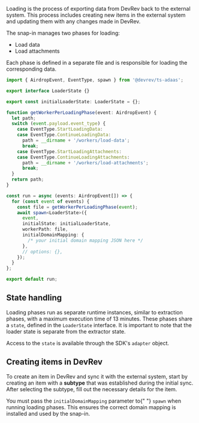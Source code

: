 Loading is the process of exporting data from DevRev back to the external system.
This process includes creating new items in the external system and updating them with any changes made in DevRev.

The snap-in manages two phases for loading:
* Load data
* Load attachments

Each phase is defined in a separate file and is responsible for loading the corresponding data.

```typescript
import { AirdropEvent, EventType, spawn } from '@devrev/ts-adaas';

export interface LoaderState {}

export const initialLoaderState: LoaderState = {};

function getWorkerPerLoadingPhase(event: AirdropEvent) {
  let path;
  switch (event.payload.event_type) {
    case EventType.StartLoadingData:
    case EventType.ContinueLoadingData:
      path = __dirname + '/workers/load-data';
      break;
    case EventType.StartLoadingAttachments:
    case EventType.ContinueLoadingAttachments:
      path = __dirname + '/workers/load-attachments';
      break;
  }
  return path;
}

const run = async (events: AirdropEvent[]) => {
  for (const event of events) {
    const file = getWorkerPerLoadingPhase(event);
    await spawn<LoaderState>({
      event,
      initialState: initialLoaderState,
      workerPath: file,
      initialDomainMapping: {
        /* your initial domain mapping JSON here */
      },
      // options: {},
    });
  }
};

export default run;
```

## State handling

Loading phases run as separate runtime instances, similar to extraction phases, with a maximum execution time of 13 minutes. 
These phases share a `state`, defined in the `LoaderState` interface. 
It is important to note that the loader state is separate from the extractor state. 

Access to the `state` is available through the SDK's `adapter` object.

## Creating items in DevRev

To create an item in DevRev and sync it with the external system, start by creating an item with a **subtype** that was established during the initial sync. After selecting the subtype, fill out the necessary details for the item.

<Note>
  You must pass the <code>initialDomainMapping</code> parameter to{" "}
  <code>spawn</code> when running loading phases. This ensures the correct
  domain mapping is installed and used by the snap-in.
</Note>
